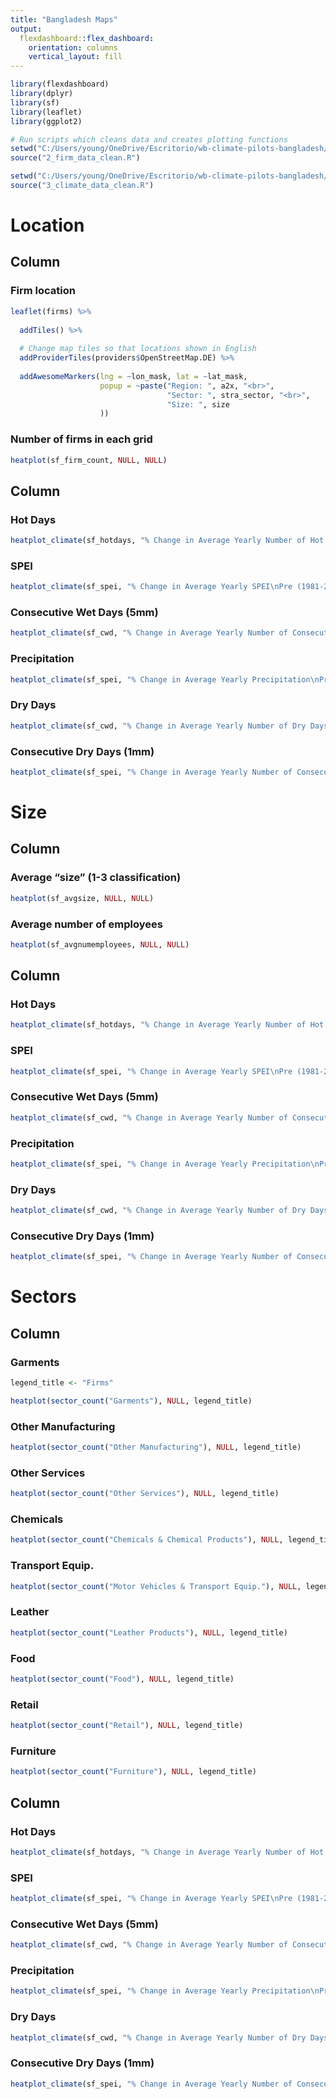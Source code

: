 ```yaml
---
title: "Bangladesh Maps"
output: 
  flexdashboard::flex_dashboard:
    orientation: columns
    vertical_layout: fill
---
```


```r
library(flexdashboard)
library(dplyr)
library(sf)
library(leaflet)
library(ggplot2)
```


```r
# Run scripts which cleans data and creates plotting functions
setwd("C:/Users/young/OneDrive/Escritorio/wb-climate-pilots-bangladesh/scripts")
source("2_firm_data_clean.R")

setwd("C:/Users/young/OneDrive/Escritorio/wb-climate-pilots-bangladesh/scripts")
source("3_climate_data_clean.R")
```


Location
=======================================================================

Column {.tabset .tabset-fade data-width=500}
-----------------------------------------------------------------------

### Firm location

```r
leaflet(firms) %>%
  
  addTiles() %>% 
  
  # Change map tiles so that locations shown in English
  addProviderTiles(providers$OpenStreetMap.DE) %>% 
  
  addAwesomeMarkers(lng = ~lon_mask, lat = ~lat_mask,
                    popup = ~paste("Region: ", a2x, "<br>",
                                   "Sector: ", stra_sector, "<br>",
                                   "Size: ", size
                    ))
```

### Number of firms in each grid

```r
heatplot(sf_firm_count, NULL, NULL)
```

Column {.tabset .tabset-fade data-width=500}
-----------------------------------------------------------------------

### Hot Days

```r
heatplot_climate(sf_hotdays, "% Change in Average Yearly Number of Hot Days\nPre (1981-2019) to Current (2020-22) Period", NULL)
```

### SPEI

```r
heatplot_climate(sf_spei, "% Change in Average Yearly SPEI\nPre (1981-2019) to Current (2020-22) Period", NULL)
```

### Consecutive Wet Days (5mm)

```r
heatplot_climate(sf_cwd, "% Change in Average Yearly Number of Consecutive Wet Days\nPre (1981-2019) to Current (2020-22) Period", NULL)
```

### Precipitation

```r
heatplot_climate(sf_spei, "% Change in Average Yearly Precipitation\nPre (1981-2019) to Current (2020-22) Period", NULL)
```

### Dry Days

```r
heatplot_climate(sf_cwd, "% Change in Average Yearly Number of Dry Days\nPre (1981-2019) to Current (2020-22) Period", NULL)
```

### Consecutive Dry Days (1mm)

```r
heatplot_climate(sf_spei, "% Change in Average Yearly Number of Consecutive Dry Days\nPre (1981-2019) to Current (2020-22) Period", NULL)
```


Size
=======================================================================

Column {.tabset .tabset-fade data-width=500}
-----------------------------------------------------------------------

### Average "size" (1-3 classification)

```r
heatplot(sf_avgsize, NULL, NULL)
```

### Average number of employees 

```r
heatplot(sf_avgnumemployees, NULL, NULL)
```


Column {.tabset .tabset-fade data-width=500}
-----------------------------------------------------------------------

### Hot Days

```r
heatplot_climate(sf_hotdays, "% Change in Average Yearly Number of Hot Days\nPre (1981-2019) to Current (2020-22) Period", NULL)
```

### SPEI

```r
heatplot_climate(sf_spei, "% Change in Average Yearly SPEI\nPre (1981-2019) to Current (2020-22) Period", NULL)
```

### Consecutive Wet Days (5mm)

```r
heatplot_climate(sf_cwd, "% Change in Average Yearly Number of Consecutive Wet Days\nPre (1981-2019) to Current (2020-22) Period", NULL)
```

### Precipitation

```r
heatplot_climate(sf_spei, "% Change in Average Yearly Precipitation\nPre (1981-2019) to Current (2020-22) Period", NULL)
```

### Dry Days

```r
heatplot_climate(sf_cwd, "% Change in Average Yearly Number of Dry Days\nPre (1981-2019) to Current (2020-22) Period", NULL)
```

### Consecutive Dry Days (1mm)

```r
heatplot_climate(sf_spei, "% Change in Average Yearly Number of Consecutive Dry Days\nPre (1981-2019) to Current (2020-22) Period", NULL)
```

Sectors
=======================================================================

Column {.tabset .tabset-fade data-width=500}
-----------------------------------------------------------------------

### Garments

```r
legend_title <- "Firms"

heatplot(sector_count("Garments"), NULL, legend_title)
```

### Other Manufacturing

```r
heatplot(sector_count("Other Manufacturing"), NULL, legend_title)
```

### Other Services

```r
heatplot(sector_count("Other Services"), NULL, legend_title)
```

### Chemicals

```r
heatplot(sector_count("Chemicals & Chemical Products"), NULL, legend_title)
```

### Transport Equip.

```r
heatplot(sector_count("Motor Vehicles & Transport Equip."), NULL, legend_title)
```

### Leather

```r
heatplot(sector_count("Leather Products"), NULL, legend_title)
```

### Food

```r
heatplot(sector_count("Food"), NULL, legend_title)
```

### Retail

```r
heatplot(sector_count("Retail"), NULL, legend_title)
```

### Furniture

```r
heatplot(sector_count("Furniture"), NULL, legend_title)
```

Column {.tabset .tabset-fade data-width=500}
-----------------------------------------------------------------------

### Hot Days

```r
heatplot_climate(sf_hotdays, "% Change in Average Yearly Number of Hot Days\nPre (1981-2019) to Current (2020-22) Period", NULL)
```

### SPEI

```r
heatplot_climate(sf_spei, "% Change in Average Yearly SPEI\nPre (1981-2019) to Current (2020-22) Period", NULL)
```

### Consecutive Wet Days (5mm)

```r
heatplot_climate(sf_cwd, "% Change in Average Yearly Number of Consecutive Wet Days\nPre (1981-2019) to Current (2020-22) Period", NULL)
```

### Precipitation

```r
heatplot_climate(sf_spei, "% Change in Average Yearly Precipitation\nPre (1981-2019) to Current (2020-22) Period", NULL)
```

### Dry Days

```r
heatplot_climate(sf_cwd, "% Change in Average Yearly Number of Dry Days\nPre (1981-2019) to Current (2020-22) Period", NULL)
```

### Consecutive Dry Days (1mm)

```r
heatplot_climate(sf_spei, "% Change in Average Yearly Number of Consecutive Dry Days\nPre (1981-2019) to Current (2020-22) Period", NULL)
```